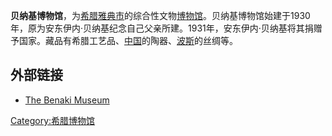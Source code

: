 '''贝纳基博物馆'''，为[[希腊|希腊]][[雅典市|雅典市]]的综合性文物[[博物馆|博物馆]]。贝纳基博物馆始建于1930年，原为安东伊内·贝纳基纪念自己父亲所建。1931年，安东伊内·贝纳基将其捐赠予国家。藏品有希腊工艺品、[[中国|中国]]的陶器、[[波斯|波斯]]的丝绸等。

==外部链接==
*[https://web.archive.org/web/20071205083605/http://www.benaki.gr/index.asp?lang=en The Benaki Museum]

{{Authority control}}
[[Category:希腊博物馆|Category:希腊博物馆]]